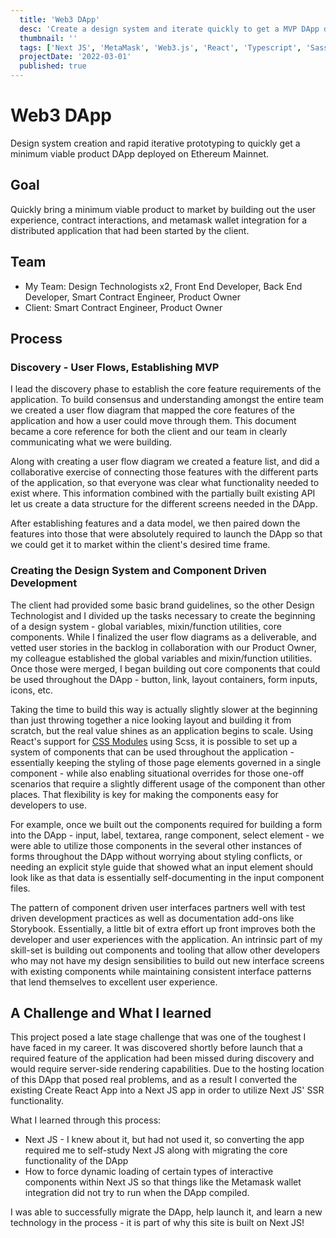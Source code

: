 ```yaml
---
  title: 'Web3 DApp'
  desc: 'Create a design system and iterate quickly to get a MVP DApp deployed on ETH Mainnet.'
  thumbnail: ''
  tags: ['Next JS', 'MetaMask', 'Web3.js', 'React', 'Typescript', 'Sass', 'Design Systems']
  projectDate: '2022-03-01'
  published: true
---
```


# Web3 DApp

<Text>Design system creation and rapid iterative prototyping to quickly get a minimum viable product DApp deployed on Ethereum Mainnet.</Text>

## Goal

Quickly bring a minimum viable product to market by building out the user experience, contract interactions, and metamask wallet integration for a distributed application that had been started by the client.


## Team

  - My Team: Design Technologists x2, Front End Developer, Back End Developer, Smart Contract Engineer, Product Owner
  - Client: Smart Contract Engineer, Product Owner

## Process

### Discovery - User Flows, Establishing MVP

  I lead the discovery phase to establish the core feature requirements of the application. To build consensus and understanding amongst the entire team we created a user flow diagram that mapped the core features of the application and how a user could move through them. This document became a core reference for both the client and our team in clearly communicating what we were building.

  Along with creating a user flow diagram we created a feature list, and did a collaborative exercise of connecting those features with the different parts of the application, so that everyone was clear what functionality needed to exist where. This information combined with the partially built existing API let us create a data structure for the different screens needed in the DApp.

  After establishing features and a data model, we then paired down the features into those that were absolutely required to launch the DApp so that we could get it to market within the client's desired time frame.

### Creating the Design System and Component Driven Development

  The client had provided some basic brand guidelines, so the other Design Technologist and I divided up the tasks necessary to create the beginning of a design system - global variables, mixin/function utilities, core components. While I finalized the user flow diagrams as a deliverable, and vetted user stories in the backlog in collaboration with our Product Owner, my colleague established the global variables and mixin/function utilities. Once those were merged, I began building out core components that could be used throughout the DApp - button, link, layout containers, form inputs, icons, etc.

  Taking the time to build this way is actually slightly slower at the beginning than just throwing together a nice looking layout and building it from scratch, but the real value shines as an application begins to scale. Using React's support for [CSS Modules](https://create-react-app.dev/docs/adding-a-css-modules-stylesheet/) using Scss, it is possible to set up a system of components that can be used throughout the application - essentially keeping the styling of those page elements governed in a single component - while also enabling situational overrides for those one-off scenarios that require a slightly different usage of the component than other places. That flexibility is key for making the components easy for developers to use.

  For example, once we built out the components required for building a form into the DApp - input, label, textarea, range component, select element - we were able to utilize those components in the several other instances of forms throughout the DApp without worrying about styling conflicts, or needing an explicit style guide that showed what an input element should look like as that data is essentially self-documenting in the input component files.

  The pattern of component driven user interfaces partners well with test driven development practices as well as documentation add-ons like Storybook. Essentially, a little bit of extra effort up front improves both the developer and user experiences with the application. An intrinsic part of my skill-set is building out components and tooling that allow other developers who may not have my design sensibilities to build out new interface screens with existing components while maintaining consistent interface patterns that lend themselves to excellent user experience.

## A Challenge and What I learned

  This project posed a late stage challenge that was one of the toughest I have faced in my career. It was discovered shortly before launch that a required feature of the application had been missed during discovery and would require server-side rendering capabilities. Due to the hosting location of this DApp that posed real problems, and as a result I converted the existing Create React App into a Next JS app in order to utilize Next JS' SSR functionality.

  What I learned through this process:
  - Next JS - I knew about it, but had not used it, so converting the app required me to self-study Next JS along with migrating the core functionality of the DApp
  - How to force dynamic loading of certain types of interactive components within Next JS so that things like the Metamask wallet integration did not try to run when the DApp compiled.

  I was able to successfully migrate the DApp, help launch it, and learn a new technology in the process - it is part of why this site is built on Next JS!
